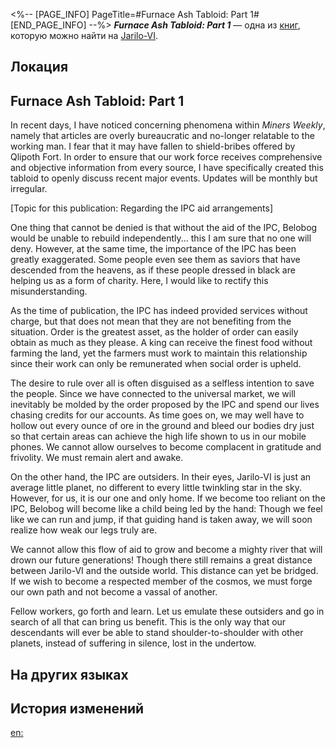 <%-- [PAGE_INFO]
PageTitle=#Furnace Ash Tabloid: Part 1#
[END_PAGE_INFO] --%>
{{Дополнить}}
{{Книга Инфобокс
|id           = 258
|partIds      = 190507
|Название     = ''Furnace Ash Tabloid: Part 1''
|Изображение  = Иконка Книга.png
|Мир          = Jarilo-VI
|Томов        = 1
|Автор        = <!--нужно добавить-->
|Описание     = An Underground publication written by an anonymous non-official writer. It offers a rather pointed commentary on social issues.
|Том1         = {{tx}}
|Источник1    = {{tx|Отсутствует источник}}
|Персонажи    = Qlipoth
|Фракции      = Interastral Peace Corporation
}}
'''''Furnace Ash Tabloid: Part 1''''' — одна из [[Книги|книг]], которую можно найти на [[Jarilo-VI]].

==Локация==
{{Отметка карты|<!--название карты-->|<!--id отметки-->}}

==Furnace Ash Tabloid: Part 1==
In recent days, I have noticed concerning phenomena within ''Miners Weekly'', namely that articles are overly bureaucratic and no-longer relatable to the working man. I fear that it may have fallen to shield-bribes offered by Qlipoth Fort. In order to ensure that our work force receives comprehensive and objective information from every source, I have specifically created this tabloid to openly discuss recent major events. Updates will be monthly but irregular.

[Topic for this publication: Regarding the IPC aid arrangements]

One thing that cannot be denied is that without the aid of the IPC, Belobog would be unable to rebuild independently... this I am sure that no one will deny. However, at the same time, the importance of the IPC has been greatly exaggerated. Some people even see them as saviors that have descended from the heavens, as if these people dressed in black are helping us as a form of charity. Here, I would like to rectify this misunderstanding.

As the time of publication, the IPC has indeed provided services without charge, but that does not mean that they are not benefiting from the situation. Order is the greatest asset, as the holder of order can easily obtain as much as they please. A king can receive the finest food without farming the land, yet the farmers must work to maintain this relationship since their work can only be remunerated when social order is upheld.

The desire to rule over all is often disguised as a selfless intention to save the people. Since we have connected to the universal market, we will inevitably be molded by the order proposed by the IPC and spend our lives chasing credits for our accounts. As time goes on, we may well have to hollow out every ounce of ore in the ground and bleed our bodies dry just so that certain areas can achieve the high life shown to us in our mobile phones. We cannot allow ourselves to become complacent in gratitude and frivolity. We must remain alert and awake.

On the other hand, the IPC are outsiders. In their eyes, Jarilo-VI is just an average little planet, no different to every little twinkling star in the sky. However, for us, it is our one and only home. If we become too reliant on the IPC, Belobog will become like a child being led by the hand: Though we feel like we can run and jump, if that guiding hand is taken away, we will soon realize how weak our legs truly are.

We cannot allow this flow of aid to grow and become a mighty river that will drown our future generations! Though there still remains a great distance between Jarilo-VI and the outside world. This distance can yet be bridged. If we wish to become a respected member of the cosmos, we must forge our own path and not become a vassal of another.

Fellow workers, go forth and learn. Let us emulate these outsiders and go in search of all that can bring us benefit. This is the only way that our descendants will ever be able to stand shoulder-to-shoulder with other planets, instead of suffering in silence, lost in the undertow.

==На других языках==
{{На других языках
|en   = ''Furnace Ash Tabloid: Part 1''
|zhs  = 炉灰小报：第一期
|zht  = 爐灰小報：第一期
|ja   = 炉灰ポスト：第1号
|ko   = 용광로의 재 소식지: 제1기
|es   = Gaceta de la Ceniza del Horno I
|fr   = ''Scories Magazine : Partie 1''
|ru   = Газета «Печная зола». Выпуск I
|th   = หนังสือพิมพ์ธุลีในเตาหลอม: ฉบับที่ 1
|vi   = Tờ Báo Tro Tàn: Kỳ 1
|de   = Ofenasche Tabloid: 1. Ausgabe
|id   = Tabloid Abu Tungku: Edisi 1
|pt   = "Tabloide Cinza de Fornalha: Parte 1"
}}

==История изменений==
{{История изменений|3.5}}

[[en:]]